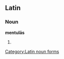 ==Latin==
===Noun===
'''mentulās''' {{f}}
# {{inflection of|lang=la|mentula||acc|p}}

[[Category:Latin noun forms]]